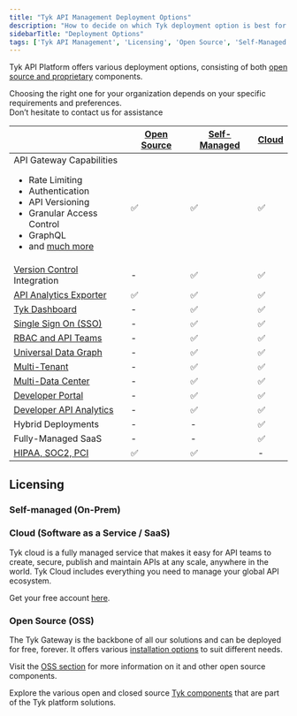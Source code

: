 ```yaml
---
title: "Tyk API Management Deployment Options"
description: "How to decide on which Tyk deployment option is best for you"
sidebarTitle: "Deployment Options"
tags: ['Tyk API Management', 'Licensing', 'Open Source', 'Self-Managed', 'Tyk Cloud', 'API Gateway']
---
```



Tyk API Platform offers various deployment options, consisting of both [open source and proprietary](/docs3/5.7/tyk-stack)
components.

Choosing the right one for your organization depends on your specific requirements and preferences.
<br />Don’t hesitate to contact us for assistance <ButtonLeft href="https://tyk.io/contact/" color="green" content="Contact us" />

|                                                                                                                                                                                                                                    | [Open Source](/docs3/5.7/tyk-open-source)  |   [Self-Managed](/docs3/5.7/tyk-self-managed#installation-options-for-tyk-self-managed)      |  [Cloud](https://account.cloud-ara.tyk.io/signup)
|------------------------------------------------------------------------------------------------------------------------------------------------------------------------------------------------------------------------------------|----------------|-------------------|---------
| API Gateway Capabilities <br /> <ul><li>Rate Limiting</li><li>Authentication</li> <li>API Versioning</li><li>Granular Access Control</li><li>GraphQL</li>  <li>and [much more](/docs3/5.7/tyk-open-source)</li></ul> | ✅             |✅	              |✅
| [Version Control](/docs3/5.7/api-management/automations/sync) Integration                                                                                                                                                      | -		      |✅	              |✅
| [API Analytics Exporter](/docs3/5.7/tyk-pump)                                                                                                                                                                                   | ✅		      |✅	              |✅	 
| [Tyk Dashboard](/docs3/5.7/tyk-dashboard)                                                                                                                                                                                       | -	          |✅	              |✅	 
| [Single Sign On (SSO)](/docs3/5.7/api-management/external-service-integration#single-sign-on-sso)                                                                                                                                                         | -	          |✅	              |✅	      
| [RBAC and API Teams](/docs3/5.7/api-management/user-management#)                                                                                                                                                                             | -	          |✅	              |✅	      
| [Universal Data Graph](/docs3/5.7/api-management/data-graph#overview)                                                                                                                                                                         | -	          |✅	              |✅	      
| [Multi-Tenant](/docs3/5.7/api-management/dashboard-configuration#organizations)                                                                                                                                           | -	          |✅	              |✅	      
| [Multi-Data Center](/docs3/5.7/api-management/mdcb#managing-geographically-distributed-gateways-to-minimize-latency-and-protect-data-sovereignty)                                                                                                                                                                           | -	          |✅	              |✅	      
| [Developer Portal](/docs3/5.7/tyk-developer-portal)                                                                                                                                                                             | -		      |✅	              |✅	 
| [Developer API Analytics](/docs3/5.7/api-management/dashboard-configuration#traffic-analytics)                                                                                                                                                                   | -		      |✅	              |✅	   
| Hybrid Deployments                                                                                                                                                                                                                 | -		      |-	              |✅
| Fully-Managed SaaS                                                                                                                                                                                                                 | -		      |-	              |✅
| [HIPAA, SOC2, PCI](https://tyk.io/governance-and-auditing/)                                                                                                                                                                        | ✅		      |✅	              | -


## Licensing

### Self-managed (On-Prem)

<SelfManagedLicensingInclude/>

### Cloud (Software as a Service / SaaS)

Tyk cloud is a fully managed service that makes it easy for API teams to create, secure, publish and maintain APIs at any scale, anywhere in the world. Tyk Cloud includes everything you need to manage your global API ecosystem.

Get your free account [here](https://tyk.io/sign-up/).

### Open Source (OSS)

The Tyk Gateway is the backbone of all our solutions and can be deployed for free, forever. It offers various [installation options](/docs3/5.7/tyk-open-source#installation-options-for-tyk-gateway) to suit different needs.

Visit the [OSS section](/docs3/5.7/tyk-open-source) for more information on it and other open source components.

Explore the various open and closed source [Tyk components](/docs3/5.7/tyk-stack) that are part of the Tyk platform solutions.
